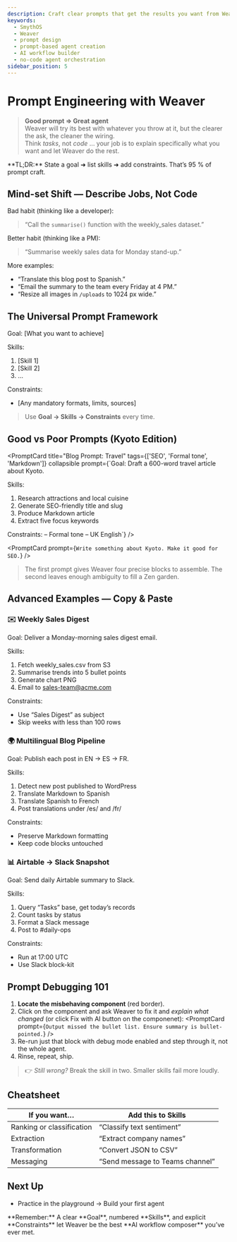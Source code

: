 ```yaml
---
description: Craft clear prompts that get the results you want from Weaver.
keywords:
  - SmythOS
  - Weaver
  - prompt design
  - prompt-based agent creation
  - AI workflow builder
  - no-code agent orchestration
sidebar_position: 5
---
```

# Prompt Engineering with Weaver

> **Good prompt ⇒ Great agent**  
> Weaver will try its best with whatever you throw at it, but the clearer the ask, the cleaner the wiring.  
> Think *tasks*, not *code* ... your job is to explain specifically what you want and let Weaver do the rest.

<InfoCallout>
**TL;DR:** State a goal ➜ list skills ➜ add constraints. That’s 95 % of prompt craft.
</InfoCallout>

<Divider/>

## Mind-set Shift — Describe Jobs, Not Code

Bad habit (thinking like a developer):

> “Call the `summarise()` function with the weekly_sales dataset.”

Better habit (thinking like a PM):

> “Summarise weekly sales data for Monday stand-up.”

More examples:

- “Translate this blog post to Spanish.”  
- “Email the summary to the team every Friday at 4 PM.”  
- “Resize all images in `/uploads` to 1024 px wide.”

<Divider/>

## The Universal Prompt Framework

Goal: [What you want to achieve]

Skills:
1. [Skill 1]
2. [Skill 2]
3. …

Constraints:
- [Any mandatory formats, limits, sources]

>Use **Goal → Skills → Constraints** every time.

<Divider/>

## Good vs Poor Prompts (Kyoto Edition)

<PromptCard
  title="Blog Prompt: Travel"
  tags={['SEO', 'Formal tone', 'Markdown']}
  collapsible
  prompt={`Goal: Draft a 600-word travel article about Kyoto.

Skills:
1. Research attractions and local cuisine
2. Generate SEO-friendly title and slug
3. Produce Markdown article
4. Extract five focus keywords

Constraints:
– Formal tone
– UK English`}
/>

<PromptCard prompt={`Write something about Kyoto. Make it good for SEO.`} />

> The first prompt gives Weaver four precise blocks to assemble.
> The second leaves enough ambiguity to fill a Zen garden.

<Divider/>

## Advanced Examples — Copy & Paste

### ✉️ Weekly Sales Digest

Goal: Deliver a Monday-morning sales digest email.

Skills:
1. Fetch weekly_sales.csv from S3
2. Summarise trends into 5 bullet points
3. Generate chart PNG
4. Email to sales-team@acme.com

Constraints:
- Use “Sales Digest” as subject
- Skip weeks with less than 100 rows

### 🌍 Multilingual Blog Pipeline

Goal: Publish each post in EN → ES → FR.

Skills:
1. Detect new post published to WordPress
2. Translate Markdown to Spanish
3. Translate Spanish to French
4. Post translations under /es/ and /fr/

Constraints:
- Preserve Markdown formatting
- Keep code blocks untouched

### 📊 Airtable → Slack Snapshot

Goal: Send daily Airtable summary to Slack.

Skills:
1. Query “Tasks” base, get today’s records
2. Count tasks by status
3. Format a Slack message
4. Post to #daily-ops

Constraints:
- Run at 17:00 UTC
- Use Slack block-kit

<Divider/>

## Prompt Debugging 101

1. **Locate the misbehaving component** (red border).
2. Click on the component and ask Weaver to fix it and *explain what changed* (or click Fix with AI button on the componenet):
   <PromptCard prompt={`Output missed the bullet list. Ensure summary is bullet-pointed.`} />
3. Re-run just that block with debug mode enabled and step through it, not the whole agent.
4. Rinse, repeat, ship.

> 👉 *Still wrong?* Break the skill in two. Smaller skills fail more loudly.

<Divider/>

## Cheatsheet

| If you want…              | Add this to **Skills**          |
| ------------------------- | ------------------------------- |
| Ranking or classification | “Classify text sentiment”       |
| Extraction                | “Extract company names”         |
| Transformation            | “Convert JSON to CSV”           |
| Messaging                 | “Send message to Teams channel” |

<Divider/>

## Next Up

* Practice in the playground → <DocLink to="/docs/agent-weaver/quickstart">Build your first agent</DocLink>

<InfoCallout>
**Remember:** A clear **Goal**, numbered **Skills**, and explicit **Constraints** let Weaver be the best **AI workflow composer** you’ve ever met.
</InfoCallout>